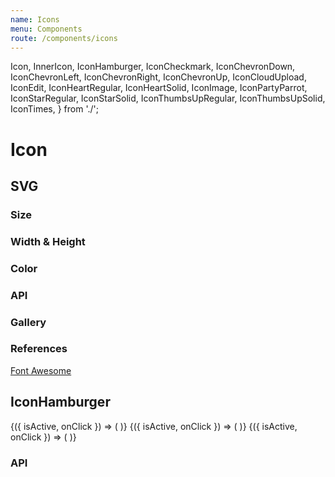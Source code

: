 ```yaml
---
name: Icons
menu: Components
route: /components/icons
---
```



  Icon,
  InnerIcon,
  IconHamburger,
  IconCheckmark,
  IconChevronDown,
  IconChevronLeft,
  IconChevronRight,
  IconChevronUp,
  IconCloudUpload,
  IconEdit,
  IconHeartRegular,
  IconHeartSolid,
  IconImage,
  IconPartyParrot,
  IconStarRegular,
  IconStarSolid,
  IconThumbsUpRegular,
  IconThumbsUpSolid,
  IconTimes,
} from './';

# Icon

## SVG

### Size

<Playground>
  <Container>
    <IconPartyParrot size="small" />
    <IconPartyParrot size="medium" />
    <IconPartyParrot size="large" />
  </Container>
</Playground>

### Width & Height

<Playground>
  <Container>
    <IconPartyParrot width={50} height={50} />
  </Container>
</Playground>

### Color

<Playground>
  <Container>
    <IconHeartSolid color="red" />
    <IconHeartSolid color="green" />
    <IconHeartSolid color="blue" />
  </Container>
</Playground>

### API

<Props of={InnerIcon} />

### Gallery

<Playground>
  <Container>
    <IconCheckmark />
    <IconChevronDown />
    <IconChevronLeft />
    <IconChevronRight />
    <IconChevronUp />
    <IconCloudUpload />
    <IconEdit />
    <IconHeartRegular />
    <IconHeartSolid />
    <IconImage />
    <IconPartyParrot />
    <IconStarRegular />
    <IconStarSolid />
    <IconThumbsUpRegular />
    <IconThumbsUpSolid />
    <IconTimes />
  </Container>
</Playground>

### References

[Font Awesome](https://fontawesome.com)

## IconHamburger

<Playground>
  <Container>
    <IconDemo>
      {({ isActive, onClick }) => (
        <IconHamburger isActive={isActive} onClick={onClick} size="small" />
      )}
    </IconDemo>
    <IconDemo>
      {({ isActive, onClick }) => (
        <IconHamburger isActive={isActive} onClick={onClick} size="medium" />
      )}
    </IconDemo>
    <IconDemo>
      {({ isActive, onClick }) => (
        <IconHamburger isActive={isActive} onClick={onClick} size="large" />
      )}
    </IconDemo>
  </Container>
</Playground>

### API

<Props of={IconHamburger} />
